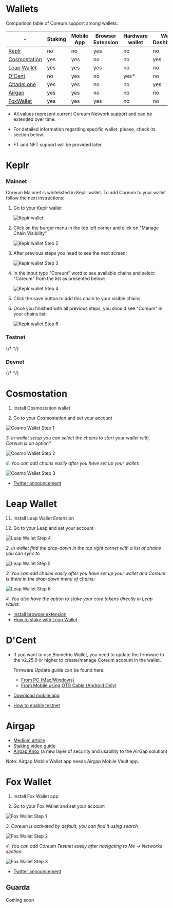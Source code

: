 # Wallets

Comparison table of Coreum support among wallets:

| \-                                     | Staking | Mobile App | Browser Extension | Hardware wallet | Web Dashboard | Testnet support |
| -------------------------------------- | ------- | ---------- | ----------------- | --------------- | ------------- | --------------- |
| <a href="https://www.keplr.app/" target="_blank" rel="noopener noreferrer" className="text-[#25D695] hover:opacity-80 text-base font-bold">Keplr</a>               | no      | no         | yes               | no              | no            | yes             |
| <a href="https://wallet.cosmostation.io/cosmos" target="_blank" rel="noopener noreferrer" className="text-[#25D695] hover:opacity-80 text-base font-bold">Cosmostation</a> | yes     | yes        | no                | no              | yes           | no              |
| <a href="https://www.leapwallet.io/" target="_blank" rel="noopener noreferrer" className="text-[#25D695] hover:opacity-80 text-base font-bold">Leap Wallet</a>   | yes     | yes        | yes               | no              | no            | yes             |
| <a href="https://dcentwallet.com/" target="_blank" rel="noopener noreferrer" className="text-[#25D695] hover:opacity-80 text-base font-bold">D'Cent</a>             | no      | yes        | no                | yes\*           | no            | yes             |
| <a href="https://app.citadel.one" target="_blank" rel="noopener noreferrer" className="text-[#25D695] hover:opacity-80 text-base font-bold">Citadel.one</a> | yes     | yes        | no                | no              | yes           | no              |
| <a href="https://airgap.it/" target="_blank" rel="noopener noreferrer" className="text-[#25D695] hover:opacity-80 text-base font-bold">Airgap</a>             | yes     | yes        | no                | no              | no            | no              |
| <a href="https://foxwallet.com/" target="_blank" rel="noopener noreferrer" className="text-[#25D695] hover:opacity-80 text-base font-bold">FoxWallet</a>             | yes     | yes        | yes                | no              | no            | yes              |


* All values represent current Coreum Network support and can be extended over time.

* For detailed information regarding specific wallet, please, check its section below.

* FT and NFT support will be provided later.

# Keplr

### Mainnet

Coreum Mainnet is whitelisted in Keplr wallet. To add Coreum to your wallet follow the next instructions:

1. Go to your Keplr wallet

    <img className="w-96 max-w-full mb-10" src="/images/tools-and-ecosystem/wallets/step1.png" alt="Keplr wallet" />

2. Click on the burger menu in the top left corner and click on "Manage Chain Visibility"

    <img className="w-96 max-w-full mb-10" src="/images/tools-and-ecosystem/wallets/step2.png" alt="Keplr wallet Step 2"  />

3. After previous steps you need to see the next screen:

    <img className="w-96 max-w-full mb-10" src="/images/tools-and-ecosystem/wallets/step3.png" alt="Keplr wallet Step 3" />

4. In the input type "Coreum" word to see available chains and select "Coreum" from the list as presented below:

    <img className="w-96 max-w-full mb-10" src="/images/tools-and-ecosystem/wallets/step4.png" alt="Keplr wallet Step 4" />

5. Click the save button to add this chain to your visible chains

6. Once you finished with all previous steps, you should see "Coreum" in your chains list:

    <img className="w-96 max-w-full mb-10" src="/images/tools-and-ecosystem/wallets/step5.png" alt="Keplr wallet Step 6" />

### Testnet

{/* <WalletKeplr chainId="coreum-testnet-1" /> */}

### Devnet

{/* <WalletKeplr chainId="coreum-devnet-1" /> */}

# Cosmostation

1. Install Cosmostation wallet

2. Go to your Cosmostation and set your account

<img className="w-96 max-w-full mb-10" src="/images/tools-and-ecosystem/wallets/stepC1.png" alt="Cosmo Wallet Step 1" />

*3. In wallet setup you can select the chains to start your wallet with, Coreum is an option"*

<img className="w-96 max-w-full mb-10" src="/images/tools-and-ecosystem/wallets/stepC2.png" alt="Cosmo Wallet Step 2" />

*4. You can add chains easily after you have set up your wallet:*

<img className="w-96 max-w-full mb-10" src="/images/tools-and-ecosystem/wallets/stepC3.png" alt="Cosmo Wallet Step 3" />

-   <a href="https://twitter.com/IBCwallet/status/1640958742194966528?s=20" target="_blank" rel="noopener noreferrer" className="text-[#25D695] hover:opacity-80 text-base font-bold">Twitter announcement</a>

# Leap Wallet

11. Install Leap Wallet Extension

12. Go to your Leap and set your account

<img className="w-96 max-w-full mb-10" src="/images/tools-and-ecosystem/wallets/stepL1.png" alt="Leap Wallet Step 4" />

*2. In wallet find the drop-down in the top right corner with a list of chains you can sync to*

<img className="w-96 max-w-full mb-10" src="/images/tools-and-ecosystem/wallets/stepL2.png" alt="Leap Wallet Step 5" />

*3. You can add chains easily after you have set up your wallet and Coreum is there in the drop-down menu of chains:*

<img className="w-96 max-w-full mb-10" src="/images/tools-and-ecosystem/wallets/stepL3.png" alt="Leap Wallet Step 6" />

*4. You also have the option to stake your core tokens directly in Leap wallet:*

-   <a href="https://www.leapwallet.io/#inpage-download" target="_blank" rel="noopener noreferrer" className="text-[#25D695] hover:opacity-80 text-base font-bold">Install browser extension</a>
-   <a href="/docs/v4/overview/smart-tokens" className="text-[#25D695] hover:opacity-80 text-base font-bold">How to stake with Leap Wallet</a>

# D'Cent

-   If you want to use Biometric Wallet, you need to update the firmware to the v2.25.0 or higher to create/manage Coreum account in the wallet.

    Firmware Update guide can be found here:

    -   <a href="https://userguide.dcentwallet.com/biometric-wallet/firmware-update-from-computer" target="_blank" rel="noopener noreferrer" className="text-[#25D695] hover:opacity-80 text-base font-bold">From PC (Mac/Windows)</a>
    -   <a href="https://userguide.dcentwallet.com/biometric-wallet/firmware-update-from-mobile" target="_blank" rel="noopener noreferrer" className="text-[#25D695] hover:opacity-80 text-base font-bold">From Mobile using OTG Cable (Android Only)</a>

-   <a href="https://store.dcentwallet.com/pages/dcent-wallet-app" target="_blank" rel="noopener noreferrer" className="text-[#25D695] hover:opacity-80 text-base font-bold">Download mobile app</a>
-   <a href="https://userguide.dcentwallet.com/mobile-app/mobile-app-setting-menu#how-to-activate-testnet" target="_blank" rel="noopener noreferrer" className="text-[#25D695] hover:opacity-80 text-base font-bold">How to enable testnet</a>

# Airgap

-   <a href="https://medium.com/airgap-it/airgap-add-support-for-coreum-73c5133f82f3" target="_blank" rel="noopener noreferrer" className="text-[#25D695] hover:opacity-80 text-base font-bold">Medium article</a>
-   <a href="https://www.youtube.com/watch?v=NZRvD7gsy60" target="_blank" rel="noopener noreferrer" className="text-[#25D695] hover:opacity-80 text-base font-bold">Staking video guide</a>
-   <a href="https://medium.com/airgap-it/airgaps-newest-product-airgap-knox-3dbf7592533f" target="_blank" rel="noopener noreferrer" className="text-[#25D695] hover:opacity-80 text-base font-bold">Airgap Knox</a> (a new layer of security and usability to the AirGap solution)

Note: Airgap Mobile Wallet app needs Airgap Mobile Vault app.

# Fox Wallet

1. Install Fox Wallet app

2. Go to your Fox Wallet and set your account

<img className="w-96 max-w-full mb-10" src="/images/tools-and-ecosystem/wallets/stepF1.PNG" alt="Fox Wallet Step 1" />

*3. Coreum is activated by default, you can find it using search*

<img className="w-96 max-w-full mb-10" src="/images/tools-and-ecosystem/wallets/stepF2.PNG" alt="Fox Wallet Step 2" />

*4. You can add Coreum Testnet easily after navigating to Me -> Networks section:*

<img className="w-96 max-w-full mb-10" src="/images/tools-and-ecosystem/wallets/stepF3.PNG" alt="Fox Wallet Step 3" />

-   <a href="https://x.com/FoxWallet/status/1876877402971713704" target="_blank" rel="noopener noreferrer" className="text-[#25D695] hover:opacity-80 text-base font-bold">Twitter announcement</a>


## Guarda

Coming soon
